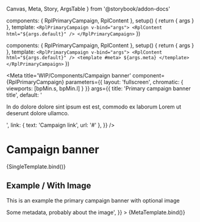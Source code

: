   Canvas,
  Meta,
  Story,
  ArgsTable
} from '@storybook/addon-docs'

  components: { RplPrimaryCampaign, RplContent },
  setup() {
    return { args }
  },
  template: `
    <RplPrimaryCampaign v-bind="args">
      <RplContent html="${args.default}" />
    </RplPrimaryCampaign>
  `
})

  components: { RplPrimaryCampaign, RplContent },
  setup() {
    return { args }
  },
  template: `
    <RplPrimaryCampaign v-bind="args">
      <RplContent html="${args.default}" />
      <template #meta>
        ${args.meta}
      </template>
    </RplPrimaryCampaign>
  `
})

<Meta
  title='WIP/Components/Campaign banner'
  component={RplPrimaryCampaign}
  parameters={{
    layout: 'fullscreen',
    chromatic: {
      viewports: [bpMin.s, bpMin.l]
    }
  }}
  args={{
    title: 'Primary campaign banner title',
    default: '<p>In do dolore dolore sint ipsum est est, commodo ex laborum Lorem ut deserunt dolore ullamco.</p>',
    link: { text: 'Campaign link', url: '#' },
  }}
/>

# Campaign banner

<ArgsTable of={RplPrimaryCampaign} />

<Canvas>
  <Story
    name='Primary'
    play={a11yStoryCheck}
  >
    {SingleTemplate.bind()}
  </Story>
</Canvas>

## Example / With Image

This is an example the primary campaign banner with optional image

<Canvas>
  <Story
    name='Primary/Image'
    play={a11yStoryCheck}
    args={{
      image: {
        src: '/img/image-landscape-m.jpg',
      },
      meta: '<span>Some metadata, probably about the image</span>',
    }}
  >
    {MetaTemplate.bind()}
  </Story>
</Canvas>
